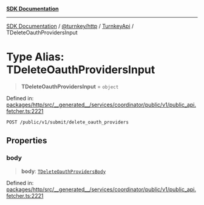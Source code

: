 [**SDK Documentation**](../../../../../README.mdx)

***

[SDK Documentation](../../../../../packages.mdx) / [@turnkey/http](../../../README.mdx) / [TurnkeyApi](../README.mdx) / TDeleteOauthProvidersInput

# Type Alias: TDeleteOauthProvidersInput

> **TDeleteOauthProvidersInput** = `object`

Defined in: [packages/http/src/\_\_generated\_\_/services/coordinator/public/v1/public\_api.fetcher.ts:2221](https://github.com/tkhq/sdk/blob/e1b1a69bdd608320aaf03cc2dbbf68dc0c52b28d/packages/http/src/__generated__/services/coordinator/public/v1/public_api.fetcher.ts#L2221)

`POST /public/v1/submit/delete_oauth_providers`

## Properties

### body

> **body**: [`TDeleteOauthProvidersBody`](TDeleteOauthProvidersBody.mdx)

Defined in: [packages/http/src/\_\_generated\_\_/services/coordinator/public/v1/public\_api.fetcher.ts:2221](https://github.com/tkhq/sdk/blob/e1b1a69bdd608320aaf03cc2dbbf68dc0c52b28d/packages/http/src/__generated__/services/coordinator/public/v1/public_api.fetcher.ts#L2221)
